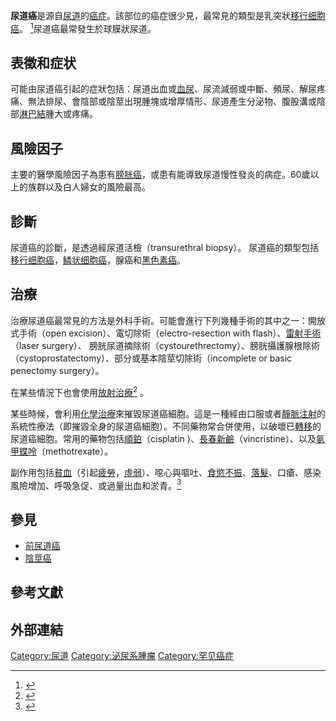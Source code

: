 
{{Infobox medical condition
| name = 尿道癌
| image = urethral urothelial cell carcinoma.jpg
| alt = 
| caption = 尿道癌的[[顯微照片|顯微照片]]，由[[前列腺|前列腺]]粗針[[活體組織切片|活體組織切片]]發現的[[泌尿道上皮細胞癌|泌尿道上皮細胞癌]]。 [[蘇木精-伊紅染色|蘇木精-伊紅染色]]。
| pronounce = 
| synonyms = 
| field = [[腫瘤科|腫瘤科]]  [[泌尿外科|泌尿外科]]
| treatment = 
}}'''尿道癌'''是源自[[尿道|尿道]]的[[癌症|癌症]]。該部位的癌症很少見，最常見的類型是乳突狀[[移行上皮癌|移行细胞癌]]。 <ref name="SEER6215ch30">{{Cite book|title=SEER Survival Monograph: Cancer Survival Among Adults: US SEER Program, 1988–2001, Patient and Tumor Characteristics|editor5-first=YD|archiveurl=https://web.archive.org/web/20131010123756/http://seer.cancer.gov/publications/survival/|accessdate=18 October 2013|url=http://seer.cancer.gov/publications/survival|year=2007|location=Bethesda, MD|volume=NIH Pub. No. 07-6215|series=SEER Program|editor6-first=M-J|editor6-last=Horner|editor5-last=Lin|pages=251–262|editor4-first=MP|editor4-last=Eisner|editor3-first=GE|editor3-last=Keel|editor2-first=JL|editor2-last=Young|editor-first=LAG|editor-last=Ries|publisher=National Cancer Institute|archivedate=10 October 2013}}</ref>尿道癌最常發生於球膜狀尿道。

== 表徵和症状 ==
可能由尿道癌引起的症狀包括：尿道出血或[[血尿|血尿]]、尿流減弱或中斷、頻尿、解尿疼痛、無法排尿、會陰部或陰莖出現腫塊或增厚情形、尿道產生分泌物、腹股溝或陰部[[淋巴結|淋巴結]]腫大或疼痛。

== 風險因子 ==
主要的醫學風險因子為患有[[膀胱癌|膀胱癌]]，或患有能導致尿道慢性發炎的病症。60歲以上的族群以及白人婦女的風險最高。

== 診斷 ==
尿道癌的診斷，是透過經尿道活檢（transurethral biopsy）。 尿道癌的類型包括[[移行上皮癌|移行细胞癌]]，[[鳞状细胞癌|鳞状细胞癌]]，腺癌和[[黑色素瘤|黑色素癌]]。

== 治療 ==
治療尿道癌最常見的方法是外科手術。可能會進行下列幾種手術的其中之一：開放式手術（open excision）、電切除術（electro-resection with flash）、[[雷射手術|雷射手術]]（laser surgery）、 膀胱尿道摘除術（cystourethrectomy）、膀胱攝護腺根除術（cystoprostatectomy）、部分或基本陰莖切除術（incomplete or basic penectomy surgery）。

在某些情況下也會使用[[放射治療|放射治療]]<ref>{{Cite journal|title=A Case study of the radiation therapy treatment of a transitional cell carcinoma of the distal urethra|url=https://www.onlinelibrary.wiley.com/doi/abs/10.1002/jmrs.371|last=Donovan|first=Amy|last2=Beldham-Collins|first2=Rachael|journal=Journal of Medical Radiation Sciences|doi=10.1002/jmrs.371|volume=n/a|language=en|issn=2051-3909|last3=Turner|first3=Sandra}}</ref> 。

某些時候，會利用[[化学疗法|化學治療]]來摧毀尿道癌細胞。這是一種經由口服或者[[靜脈注射|靜脈注射]]的系統性療法（即摧毀全身的尿道癌細胞）。不同藥物常合併使用，以破壞已[[遠端轉移|轉移]]的尿道癌細胞。常用的藥物包括[[顺铂|順鉑]]（cisplatin )、[[长春新碱|長春新鹼]]（vincristine）、以及[[氨甲蝶呤|氨甲蝶呤]]（methotrexate）。

副作用包括[[贫血|貧血]]（引起[[疲勞|疲勞]]，[[虛弱|虛弱]]）、噁心與嘔吐、[[食欲不振|食慾不振]]、[[脫髮|落髮]]、口瘡、感染風險增加、呼吸急促、或過量出血和淤青。<ref>{{Cite web |url=http://www.urethralcancer.net/ |title=Urethral Cancer Treatment |access-date=2021-09-23 |archive-date=2021-01-19 |archive-url=https://web.archive.org/web/20210119054314/https://urethralcancer.net/ |dead-url=no }}</ref>

== 參見 ==

* [[前尿道癌|前尿道癌]]
* [[陰莖癌|陰莖癌]]

== 參考文獻 ==
{{Reflist}}

== 外部連結 ==
{{Medical condition classification and resources|DiseasesDB=31473|ICD10=|ICD9=|OMIM=|MedlinePlus=|eMedicineSubj=med|eMedicineTopic=3080|MeshID=D014523}}
{{Urologic neoplasia}}
[[Category:尿道|Category:尿道]]
[[Category:泌尿系腫瘤|Category:泌尿系腫瘤]]
[[Category:罕见癌症|Category:罕见癌症]]